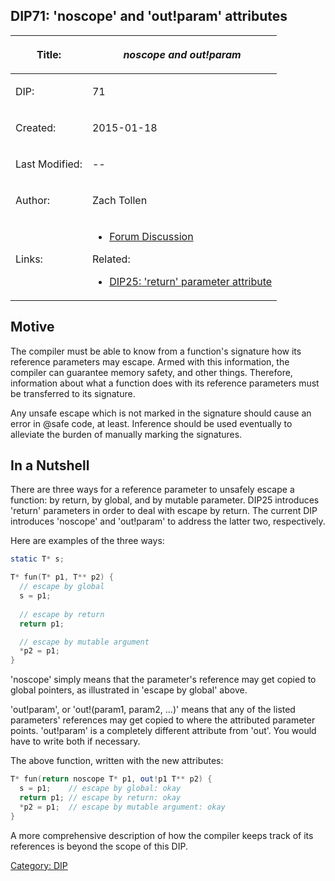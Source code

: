== DIP71: 'noscope' and 'out!param' attributes ==

{| class="wikitable"
!Title:	
!''noscope and out!param''
|-
|DIP:	
|71
|-
|Created:
|2015-01-18
|-
|Last Modified:
|{{REVISIONYEAR}}-{{REVISIONMONTH}}-{{REVISIONDAY}}
|-
|Author:
|Zach Tollen
|-
|Links:
|
*  [http://forum.dlang.org/post/xjhvpmjrlwhhgeqyoipv@forum.dlang.org Forum Discussion]
Related:
* [http://wiki.dlang.org/DIP25 DIP25: 'return' parameter attribute]
|}

== Motive ==

The compiler must be able to know from a function's signature how its reference parameters may escape. Armed with this information, the compiler can guarantee memory safety, and other things. Therefore, information about what a function does with its reference parameters must be transferred to its signature.

Any unsafe escape which is not marked in the signature should cause an error in @safe code, at least. Inference should be used eventually to alleviate the burden of manually marking the signatures.

== In a Nutshell ==

There are three ways for a reference parameter to unsafely escape a function: by return, by global, and by mutable parameter. DIP25 introduces 'return' parameters in order to deal with escape by return. The current DIP introduces 'noscope' and 'out!param' to address the latter two, respectively.

Here are examples of the three ways: <syntaxhighlight lang=D>
static T* s;

T* fun(T* p1, T** p2) {
  // escape by global
  s = p1;
    
  // escape by return
  return p1;

  // escape by mutable argument
  *p2 = p1;
}
</syntaxhighlight>

'noscope' simply means that the parameter's reference may get copied to global pointers, as illustrated in 'escape by global' above.

'out!param', or 'out!(param1, param2, ...)' means that any of the listed parameters' references may get copied to where the attributed parameter points. 'out!param' is a completely different attribute from 'out'. You would have to write both if necessary.

The above function, written with the new attributes:
<syntaxhighlight lang=D>
T* fun(return noscope T* p1, out!p1 T** p2) {
  s = p1;    // escape by global: okay
  return p1; // escape by return: okay
  *p2 = p1;  // escape by mutable argument: okay
}
</syntaxhighlight>

A more comprehensive description of how the compiler keeps track of its references is beyond the scope of this DIP.


[[Category: DIP]]
